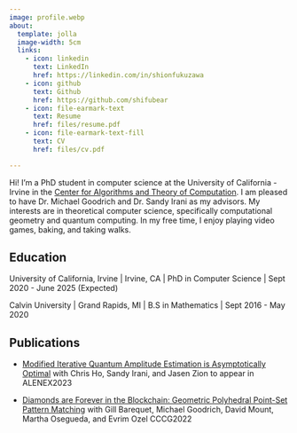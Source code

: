 ```yaml
---
image: profile.webp
about:
  template: jolla
  image-width: 5cm
  links:
    - icon: linkedin
      text: LinkedIn
      href: https://linkedin.com/in/shionfukuzawa
    - icon: github
      text: Github
      href: https://github.com/shifubear
    - icon: file-earmark-text
      text: Resume
      href: files/resume.pdf
    - icon: file-earmark-text-fill
      text: CV
      href: files/cv.pdf

---
```


Hi! I'm a PhD student in computer science at the University of California - Irvine in the [Center for Algorithms and Theory of Computation](https://www.ics.uci.edu/~theory/). I am pleased to have Dr. Michael Goodrich and Dr. Sandy Irani as my advisors. My interests are in theoretical computer science, specifically computational geometry and quantum computing. In my free time, I enjoy playing video games, baking, and taking walks.

## Education

University of California, Irvine | Irvine, CA |
PhD in Computer Science | Sept 2020 - June 2025 (Expected)



Calvin University | Grand Rapids, MI |
B.S in Mathematics | Sept 2016 - May 2020

## Publications 

- [Modified Iterative Quantum Amplitude Estimation is Asymptotically Optimal](https://arxiv.org/abs/2208.14612)
 with Chris Ho, Sandy Irani, and Jasen Zion
 to appear in ALENEX2023


- [Diamonds are Forever in the Blockchain: Geometric Polyhedral Point-Set Pattern Matching](https://arxiv.org/abs/2208.05597)
 with Gill Barequet, Michael Goodrich, David Mount, Martha Osegueda, and Evrim Ozel
 CCCG2022 